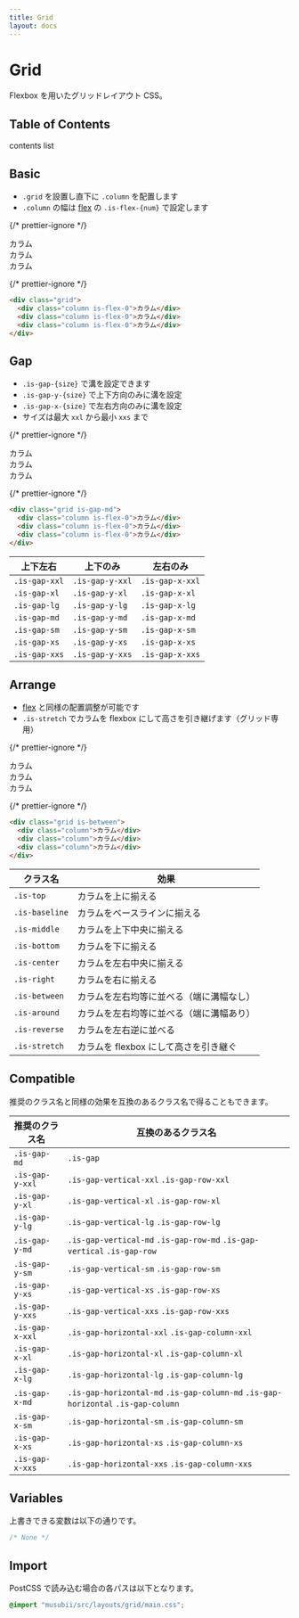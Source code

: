 ```yaml
---
title: Grid
layout: docs
---
```


# Grid

Flexbox を用いたグリッドレイアウト CSS。

## Table of Contents

contents list

## Basic

- `.grid` を設置し直下に `.column` を配置します
- `.column` の幅は [flex](/docs/flex) の `.is-flex-{num}` で設定します

{/* prettier-ignore */}
<div className="docs-preview">
  <div className="grid">
    <div className="column is-flex-0">カラム</div>
    <div className="column is-flex-0">カラム</div>
    <div className="column is-flex-0">カラム</div>
  </div>
</div>

{/* prettier-ignore */}
```html
<div class="grid">
  <div class="column is-flex-0">カラム</div>
  <div class="column is-flex-0">カラム</div>
  <div class="column is-flex-0">カラム</div>
</div>
```

## Gap

- `.is-gap-{size}` で溝を設定できます
- `.is-gap-y-{size}` で上下方向のみに溝を設定
- `.is-gap-x-{size}` で左右方向のみに溝を設定
- サイズは最大 `xxl` から最小 `xxs` まで

{/* prettier-ignore */}
<div className="docs-preview">
  <div className="grid is-gap-md">
    <div className="column is-flex-0">
      <div style={{background:"var(--theme-bg-2)"}}>カラム</div>
    </div>
    <div className="column is-flex-0">
      <div style={{background:"var(--theme-bg-2)"}}>カラム</div>
    </div>
    <div className="column is-flex-0">
      <div style={{background:"var(--theme-bg-2)"}}>カラム</div>
    </div>
  </div>
</div>

{/* prettier-ignore */}
```html
<div class="grid is-gap-md">
  <div class="column is-flex-0">カラム</div>
  <div class="column is-flex-0">カラム</div>
  <div class="column is-flex-0">カラム</div>
</div>
```

| 上下左右      | 上下のみ        | 左右のみ        |
| ------------- | --------------- | --------------- |
| `.is-gap-xxl` | `.is-gap-y-xxl` | `.is-gap-x-xxl` |
| `.is-gap-xl`  | `.is-gap-y-xl`  | `.is-gap-x-xl`  |
| `.is-gap-lg`  | `.is-gap-y-lg`  | `.is-gap-x-lg`  |
| `.is-gap-md`  | `.is-gap-y-md`  | `.is-gap-x-md`  |
| `.is-gap-sm`  | `.is-gap-y-sm`  | `.is-gap-x-sm`  |
| `.is-gap-xs`  | `.is-gap-y-xs`  | `.is-gap-x-xs`  |
| `.is-gap-xxs` | `.is-gap-y-xxs` | `.is-gap-x-xxs` |

## Arrange

- [flex](/docs/flex) と同様の配置調整が可能です
- `.is-stretch` でカラムを flexbox にして高さを引き継げます（グリッド専用）

{/* prettier-ignore */}
<div className="docs-preview">
  <div className="grid is-between">
    <div className="column">
      <div style={{background:"var(--theme-bg-2)"}}>カラム</div>
    </div>
    <div className="column">
      <div style={{background:"var(--theme-bg-2)"}}>カラム</div>
    </div>
    <div className="column">
      <div style={{background:"var(--theme-bg-2)"}}>カラム</div>
    </div>
  </div>
</div>

{/* prettier-ignore */}
```html
<div class="grid is-between">
  <div class="column">カラム</div>
  <div class="column">カラム</div>
  <div class="column">カラム</div>
</div>
```

| クラス名       | 効果                                     |
| -------------- | ---------------------------------------- |
| `.is-top`      | カラムを上に揃える                       |
| `.is-baseline` | カラムをベースラインに揃える             |
| `.is-middle`   | カラムを上下中央に揃える                 |
| `.is-bottom`   | カラムを下に揃える                       |
| `.is-center`   | カラムを左右中央に揃える                 |
| `.is-right`    | カラムを右に揃える                       |
| `.is-between`  | カラムを左右均等に並べる（端に溝幅なし） |
| `.is-around`   | カラムを左右均等に並べる（端に溝幅あり） |
| `.is-reverse`  | カラムを左右逆に並べる                   |
| `.is-stretch`  | カラムを flexbox にして高さを引き継ぐ    |

## Compatible

推奨のクラス名と同様の効果を互換のあるクラス名で得ることもできます。

| 推奨のクラス名  | 互換のあるクラス名                                                                |
| --------------- | --------------------------------------------------------------------------------- |
| `.is-gap-md`    | `.is-gap`                                                                         |
| `.is-gap-y-xxl` | `.is-gap-vertical-xxl` `.is-gap-row-xxl`                                          |
| `.is-gap-y-xl`  | `.is-gap-vertical-xl` `.is-gap-row-xl`                                            |
| `.is-gap-y-lg`  | `.is-gap-vertical-lg` `.is-gap-row-lg`                                            |
| `.is-gap-y-md`  | `.is-gap-vertical-md` `.is-gap-row-md` `.is-gap-vertical` `.is-gap-row`           |
| `.is-gap-y-sm`  | `.is-gap-vertical-sm` `.is-gap-row-sm`                                            |
| `.is-gap-y-xs`  | `.is-gap-vertical-xs` `.is-gap-row-xs`                                            |
| `.is-gap-y-xxs` | `.is-gap-vertical-xxs` `.is-gap-row-xxs`                                          |
| `.is-gap-x-xxl` | `.is-gap-horizontal-xxl` `.is-gap-column-xxl`                                     |
| `.is-gap-x-xl`  | `.is-gap-horizontal-xl` `.is-gap-column-xl`                                       |
| `.is-gap-x-lg`  | `.is-gap-horizontal-lg` `.is-gap-column-lg`                                       |
| `.is-gap-x-md`  | `.is-gap-horizontal-md` `.is-gap-column-md` `.is-gap-horizontal` `.is-gap-column` |
| `.is-gap-x-sm`  | `.is-gap-horizontal-sm` `.is-gap-column-sm`                                       |
| `.is-gap-x-xs`  | `.is-gap-horizontal-xs` `.is-gap-column-xs`                                       |
| `.is-gap-x-xxs` | `.is-gap-horizontal-xxs` `.is-gap-column-xxs`                                     |

## Variables

上書きできる変数は以下の通りです。

```css
/* None */
```

## Import

PostCSS で読み込む場合の各パスは以下となります。

```css
@import "musubii/src/layouts/grid/main.css";
```
